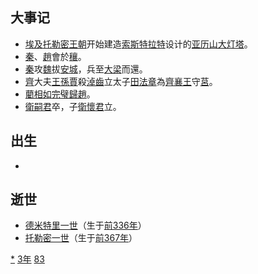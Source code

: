 {{yearTOC|-283|[[周赧王|周赧王]]三十二年 [[魯後文公|魯後文公]]二十年 [[齊襄王|齊襄王]]元年 [[趙惠文王|趙惠文王]]十六年 [[魏昭王|魏昭王]]十三年 [[韓釐王|韓釐王]]十三年 [[秦昭襄王|秦昭襄王]]二十四年 [[楚頃襄王|楚頃襄王]]十六年 [[衛懷君|衛懷君]]十年 [[燕昭王|燕昭王]]三十一年}}

== 大事记 ==
*[[埃及|埃及]][[托勒密王朝|托勒密王朝]]开始建造[[索斯特拉特|索斯特拉特]]设计的[[亚历山大灯塔|亚历山大灯塔]]。
*[[秦|秦]]、[[趙|趙]]會於[[穰|穰]]。
*[[秦|秦]]攻[[魏国_(战国)|魏]]拔[[安城|安城]]，兵至[[大梁|大梁]]而還。
*[[齊|齊]]大夫[[王孫賈|王孫賈]]殺[[淖齒|淖齒]]立太子[[田法章|田法章]]為[[齊襄王|齊襄王]]守[[莒|莒]]。
*[[藺相如|藺相如]][[完璧歸趙|完璧歸趙]]。
*[[衛嗣君|衛嗣君]]卒，子[[衛懷君|衛懷君]]立。

== 出生 ==
*

== 逝世 ==
{{Wikisource year mention}}
*[[德米特里一世_(马其顿)|德米特里一世]]（生于[[前336年|前336年]]）
*[[托勒密一世|托勒密一世]]（生于[[前367年|前367年]]）

[[Category:前283年|*]]
[[Category:前280年代|3年]]
[[Category:前3世纪各年|83]]